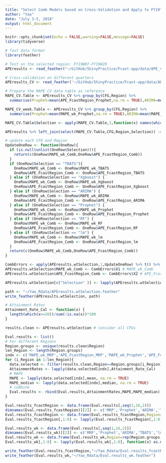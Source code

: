 ```yaml
---
title: "Select Comb Models based on Cross-Validation and Apply to FY19"
author: "Yao"
date: "July 3-5, 2018"
output: html_document
---
```


```r
knitr::opts_chunk$set(echo = FALSE,warning=FALSE,message=FALSE)
library(tidyverse)

# fast data format
library(feather)
```

```r
# Test on the selected region: FY19W07-FY19W20
APEresults <- read_feather("~/GitHub/ShinyPractice/Fcast-app/data/APE_values.feather")

# Cross-validation on different quarters
APEresults_CV <- read_feather('~/GitHub/ShinyPractice/Fcast-app/data/APE_values_CV.feather')

# Prepare the MAPE CV data table as reference
MAPE_CV.Table <- APEresults_CV %>% group_by(CFG,Region) %>% 
  summarise(Prophet=mean(APE_FcastRegion_Prophet,na.rm = TRUE),ARIMA=mean(APE_FcastRegion_ARIMA,na.rm = TRUE),TBATS=mean(APE_FcastRegion_TBATS,na.rm = TRUE),lm=mean(APE_FcastRegion_lm,na.rm = TRUE),RF=mean(APE_FcastRegion_RF,na.rm = TRUE),Xgboost=mean(APE_FcastRegion_Xgboost,na.rm = TRUE))

MAPE_CV_week.Table <- APEresults_CV %>% group_by(CFG,Region) %>% 
  summarise(Prophet=mean(MAPE_wk_Prophet,na.rm = TRUE),ARIMA=mean(MAPE_wk_ARIMA,na.rm = TRUE),TBATS=mean(MAPE_wk_TBATS,na.rm = TRUE),lm=mean(MAPE_wk_lm,na.rm = TRUE),RF=mean(MAPE_wk_RF,na.rm = TRUE),Xgboost=mean(MAPE_wk_Xgboost,na.rm = TRUE))

```

```r
MAPE_CV.Table$Selection <- apply(MAPE_CV.Table,1,function(x) names(which.min(x[3:8])))

APEresults %>% left_join(select(MAPE_CV.Table,CFG,Region,Selection)) -> APEresults.wtSelection
```

```r
# update each CFG and Region
UpdateOneRow <- function(OneRow){
  if (is.null(unlist(OneRow$Selection))){
    return(c(OneRow$MAPE_wk_Comb,OneRow$APE_FcastRegion_Comb))
  }
  if (OneRow$Selection == "TBATS"){
    OneRow$MAPE_wk_Comb <- OneRow$MAPE_wk_TBATS
    OneRow$APE_FcastRegion_Comb <- OneRow$APE_FcastRegion_TBATS
  } else if (OneRow$Selection == "Xgboost") {
    OneRow$MAPE_wk_Comb <- OneRow$MAPE_wk_Xgboost
    OneRow$APE_FcastRegion_Comb <- OneRow$APE_FcastRegion_Xgboost
  } else if (OneRow$Selection == "ARIMA") {
    OneRow$MAPE_wk_Comb <- OneRow$MAPE_wk_ARIMA
    OneRow$APE_FcastRegion_Comb <- OneRow$APE_FcastRegion_ARIMA
  } else if (OneRow$Selection == "Prophet") {
    OneRow$MAPE_wk_Comb <- OneRow$MAPE_wk_Prophet
    OneRow$APE_FcastRegion_Comb <- OneRow$APE_FcastRegion_Prophet
  } else if (OneRow$Selection == "RF") {
    OneRow$MAPE_wk_Comb <- OneRow$MAPE_wk_RF
    OneRow$APE_FcastRegion_Comb <- OneRow$APE_FcastRegion_RF
  } else if (OneRow$Selection == "lm") {
    OneRow$MAPE_wk_Comb <- OneRow$MAPE_wk_lm
    OneRow$APE_FcastRegion_Comb <- OneRow$APE_FcastRegion_lm
  }
  return(c(OneRow$MAPE_wk_Comb,OneRow$APE_FcastRegion_Comb))
}

CombErrors <- apply(APEresults.wtSelection,1,UpdateOneRow) %>% t() %>% data.frame()
APEresults.wtSelection$MAPE_wk_Comb <- CombErrors$X1 # MAPE_wk_Comb
APEresults.wtSelection$APE_FcastRegion_Comb <- CombErrors$X2 # APE_FcastRegion_Comb

APEresults.wtSelection[c("Selection" )] <- lapply(APEresults.wtSelection[c("Selection" )], function(x) as.character(x))

path <- "~/Yao_Rdata/APEresults.wtSelection.feather"
write_feather(APEresults.wtSelection, path)

# Attainment Rates
Attainment_Rate_Cal <- function(x) {
  length(which(x<=20))/sum(!is.na(x))*100
}

results.clean <- APEresults.wtSelection # consider all CFGs

Eval.results <- list()
# For different Regions
Region.groups <- unique(results.clean$Region)
len_Region <- length(Region.groups)
indx <- c('MAPE_wk_MRP','APE_FcastRegion_MRP','MAPE_wk_Prophet','APE_FcastRegion_Prophet','MAPE_wk_ARIMA','APE_FcastRegion_ARIMA','MAPE_wk_TBATS','APE_FcastRegion_TBATS','MAPE_wk_lm','APE_FcastRegion_lm','MAPE_wk_RF','APE_FcastRegion_RF','MAPE_wk_Xgboost','APE_FcastRegion_Xgboost','MAPE_wk_Comb','APE_FcastRegion_Comb')
for (i_Region in 1:len_Region){
  data.selected <- filter(results.clean,Region==Region.groups[i_Region])
  AttainmentRates <- lapply(data.selected[indx],Attainment_Rate_Cal)
  # MAPE
  MAPE <- lapply(data.selected[indx],mean, na.rm = TRUE)
  MAPE_median <- lapply(data.selected[indx],median, na.rm = TRUE)
  # combine
  Eval.results <- rbind(Eval.results,AttainmentRates,MAPE,MAPE_median)
}

Eval.results_fcastRegion <- data.frame(Eval.results[,seq(2,16,2)])
dimnames(Eval.results_fcastRegion)[[2]] <- c('MRP','Prophet','ARIMA','TBATS','lm','RF','Xgboost','Comb')
Eval.results_fcastRegion <- data.frame(Eval.results_fcastRegion,Region=rep(Region.groups,each = 3),Results=c('Attainment_Rates','MAPE','MAPE_median'))
Eval.results_fcastRegion[,1:8] <- lapply(Eval.results_fcastRegion[,1:8], function(x) as.numeric(as.character(x)))

Eval.results_wk <- data.frame(Eval.results[,seq(1,16,2)])
dimnames(Eval.results_wk)[[2]] <- c('MRP','Prophet','ARIMA','TBATS','lm','RF','Xgboost','Comb')
Eval.results_wk <- data.frame(Eval.results_wk,Region=rep(Region.groups,each = 3),Results=c('Attainment_Rates','MAPE','MAPE_median'))
Eval.results_wk[,1:8] <- lapply(Eval.results_wk[,1:8], function(x) as.numeric(as.character(x)))

write_feather(Eval.results_fcastRegion,"~/Yao_Rdata/Eval.results_fcastRegion.feather")
write_feather(Eval.results_wk,"~/Yao_Rdata/Eval.results_wk.feather")
```

